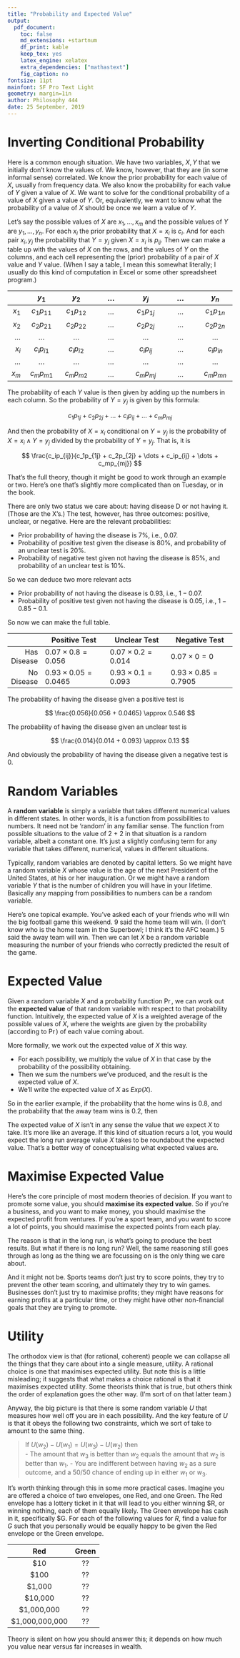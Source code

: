 ```yaml
---
title: "Probability and Expected Value"
output:
  pdf_document:
    toc: false
    md_extensions: +startnum
    df_print: kable
    keep_tex: yes
    latex_engine: xelatex
    extra_dependencies: ["mathastext"]
    fig_caption: no
fontsize: 11pt
mainfont: SF Pro Text Light
geometry: margin=1in
author: Philosophy 444
date: 25 September, 2019
---
```


# Inverting Conditional Probability

Here is a common enough situation. We have two variables, $X, Y$ that we initially don't know the values of. We know, however, that they are (in some informal sense) correlated. We know the prior probability for each value of $X$, usually from frequency data. We also know the probability for each value of $Y$ given a value of $X$. We want to solve for the conditional probability of a value of $X$ given a value of $Y$. Or, equivalently, we want to know what the probability of a value of $X$ should be once we learn a value of $Y$.

Let's say the possible values of $X$ are $x_1, \dots, x_m$ and the possible values of $Y$ are $y_1, \dots, y_n$. For each $x_i$ the prior probability that $X = x_i$ is $c_i$. And for each pair $x_i, y_j$ the probability that $Y = y_j$ given $X = x_i$ is $p_{ij}$. Then we can make a table up with the values of $X$ on the rows, and the values of $Y$ on the columns, and each cell representing the (prior) probability of a pair of $X$ value and $Y$ value. (When I say a table, I mean this somewhat literally; I usually do this kind of computation in Excel or some other spreadsheet program.)

|       | $y_1$      | $y_2$        | $\dots$    | $y_j$       | $\dots$    | $y_n$      |
| --:	 | :-----:	  | :-----:	     | :-----:	| :-----:   	|  :-----: | :-----:  	|
| $x_1$ | $c_1p_{11}$ | $c_1p_{12}$ | $\dots$    | $c_1p_{1j}$ | $\dots$    | $c_1p_{1n}$ |
| $x_2$ | $c_2p_{21}$ | $c_2p_{22}$ | $\dots$    | $c_2p_{2j}$ | $\dots$    | $c_2p_{2n}$ |
| $\dots$ | $\dots$ | $\dots$ | $\dots$ | $\dots$ | $\dots$ | $\dots$ | 
| $x_i$ | $c_ip_{i1}$ | $c_ip_{i2}$ | $\dots$    | $c_ip_{ij}$ | $\dots$    | $c_ip_{in}$ |
| $\dots$ | $\dots$ |  $\dots$ | $\dots$ | $\dots$ | $\dots$ | $\dots$ | 
| $x_m$ | $c_mp_{m1}$ | $c_mp_{m2}$ | $\dots$    | $c_mp_{mj}$ | $\dots$    | $c_mp_{mn}$ |

The probability of each $Y$ value is then given by adding up the numbers in each column. So the probability of $Y = y_j$ is given by this formula:

$$
c_1p_{1j} + c_2p_{2j} + \dots + c_ip_{ij} + \dots + c_mp_{mj}
$$

And then the probability of $X = x_i$ conditional on $Y = y_j$ is the probability of $X = x_i \wedge Y = y_j$ divided by the probability of $Y = y_j$. That is, it is

$$
\frac{c_ip_{ij}}{c_1p_{1j} + c_2p_{2j} + \dots + c_ip_{ij} + \dots + c_mp_{mj}}
$$

That's the full theory, though it might be good to work through an example or two. Here's one that's slightly more complicated than on Tuesday, or in the book.

There are only two status we care about: having disease D or not having it. (Those are the X's.) The test, however, has three outcomes: positive, unclear, or negative. Here are the relevant probabilities:

- Prior probability of having the disease is 7%, i.e., 0.07.
- Probability of positive test given the disease is 80%, and probability of an unclear test is 20%.
- Probability of negative test given not having the disease is 85%, and probability of an unclear test is 10%.

So we can deduce two more relevant acts

- Prior probability of not having the disease is 0.93, i.e., $1 - 0.07$.
- Probability of positive test given not having the disease is 0.05, i.e., $1 - 0.85 - 0.1$.

So now we can make the full table.

| | Positive Test | Unclear Test | Negative Test |
| --:	| -------------	| ------------	| -------------	|
| Has Disease | $0.07 \times 0.8 = 0.056$ | $0.07 \times 0.2 = 0.014$ | $0.07 \times 0 = 0$ |
| No Disease | $0.93 \times 0.05 = 0.0465$ | $0.93 \times 0.1 = 0.093$ | $0.93 \times 0.85 = 0.7905$ |

The probability of having the disease given a positive test is

$$
\frac{0.056}{0.056 + 0.0465} \approx 0.546
$$

The probability of having the disease given an unclear test is

$$
\frac{0.014}{0.014 + 0.093} \approx 0.13
$$

And obviously the probability of having the disease given a negative test is 0.

# Random Variables

A **random variable**  is simply a variable that takes different numerical values in different states. In other words, it is a function from possibilities to numbers. It need not be 'random' in any familiar sense. The function from possible situations to the value of 2 + 2 in that situation is a random variable, albeit a constant one. It's just a slightly confusing term for any variable that takes different, numerical, values in different situations.

Typically, random variables are denoted by capital letters. So we might have a random variable $X$ whose value is the age of the next President of the United States, at his or her inauguration. Or we might have a random variable $Y$ that is the number of children you will have in your lifetime. Basically any mapping from possibilities to numbers can be a random variable. 

Here's one topical example. You've asked each of your friends who will win the big football game this weekend. 9 said the home team will win. (I don't know who is the home team in the Superbowl; I think it's the AFC team.) 5 said the away team will win. Then we can let $X$ be a random variable measuring the number of your friends who correctly predicted the result of the game. 

\begin{equation*}
X = 
	\begin{cases}
		9,& \text{if the home team wins} ,\\ 
		5,& \text{if the away team wins} .
	\end{cases}
\end{equation*}

# Expected Value

Given a random variable $X$ and a probability function $\Pr$, we can work out the **expected value** of that random variable with respect to that probability function. Intuitively, the expected value of $X$ is a weighted average of the possible values of $X$, where the weights are given by the probability (according to $\Pr$) of each value coming about. 

More formally, we work out the expected value of $X$ this way. 

- For each possibility, we multiply the value of $X$ in that case by the probability of the possibility obtaining. 
- Then we sum the numbers we've produced, and the result is the expected value of $X$. 
- We'll write the expected value of $X$ as $Exp(X)$. 

So in the earlier example, if the probability that the home wins is 0.8, and the probability that the away team wins is 0.2, then


\begin{align*}
Exp(X) &= 9 \times 0.8 + 5 \times 0.2 \\
 &= 7.2 + 1 \\
 &= 8.2
\end{align*} 

The expected value of $X$ isn't in any sense the value that we expect $X$ to take. It's more like an average. If this kind of situation recurs a lot, you would expect the long run average value $X$ takes to be roundabout the expected value. That's a better way of conceptualising what expected values are.

# Maximise Expected Value

Here's the core principle of most modern theories of decision. If you want to promote some value, you should **maximise its expected value**. So if you're a business, and you want to make money, you should maximise the expected profit from ventures. If you're a sport team, and you want to score a lot of points, you should maximise the expected points from each play. 

The reason is that in the long run, is what's going to produce the best results. But what if there is no long run? Well, the same reasoning still goes through as long as the thing we are focussing on is the only thing we care about.

And it might not be. Sports teams don't just try to score points, they try to prevent the other team scoring, and ultimately they try to win games. Businesses don't just try to maximise profits; they might have reasons for earning profits at a particular time, or they might have other non-financial goals that they are trying to promote.

# Utility

The orthodox view is that (for rational, coherent) people we can collapse all the things that they care about into a single measure, utility. A rational choice is one that maximises expected utility. But note this is a little misleading; it suggests that what makes a choice rational is that it maximises expected utility. Some theorists think that is true, but others think the order of explanation goes the other way. (I'm sort of on that latter team.)

Anyway, the big picture is that there is some random variable $U$ that measures how well off you are in each possibility. And the key feature of $U$ is that it obeys the following two constraints, which we sort of take to amount to the same thing.

> If $U(w_2) - U(w_1) = U(w_3) - U(w_2)$ then    
- The amount that $w_3$ is better than $w_2$ equals the amount that $w_2$ is better than $w_1$.
- You are indifferent between having $w_2$ as a sure outcome, and a 50/50 chance of ending up in either $w_1$ or $w_3$.

It's worth thinking through this in some more practical cases. Imagine you are offered a choice of two envelopes, one Red, and one Green. The Red envelope has a lottery ticket in it that will lead to you either winning $R, or winning nothing, each of them equally likely. The Green envelope has cash in it, specifically $G. For each of the following values for $R$, find a value for $G$ such that you personally would be equally happy to be given the Red envelope or the Green envelope.

| Red | Green |
| :-: | :-: |
| $10 | ?? |
| $100 | ?? |
| $1,000 | ?? |
| $10,000 | ?? |
| $1,000,000 | ?? |
| $1,000,000,000 | ?? |

Theory is silent on how you should answer this; it depends on how much you value near versus far increases in wealth.

